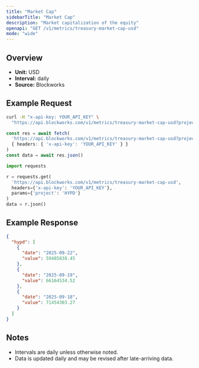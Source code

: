 ```yaml
---
title: "Market Cap"
sidebarTitle: "Market Cap"
description: "Market capitalization of the equity"
openapi: "GET /v1/metrics/treasury-market-cap-usd"
mode: "wide"
---
```


## Overview

- **Unit:** USD
- **Interval:** daily
- **Source:** Blockworks

## Example Request

<CodeGroup>

```bash cURL
curl -H "x-api-key: YOUR_API_KEY" \
  "https://api.blockworks.com/v1/metrics/treasury-market-cap-usd?project=HYPD"
```

```typescript TypeScript
const res = await fetch(
  'https://api.blockworks.com/v1/metrics/treasury-market-cap-usd?project=HYPD',
  { headers: { 'x-api-key': 'YOUR_API_KEY' } }
)
const data = await res.json()
```

```python Python
import requests

r = requests.get(
  'https://api.blockworks.com/v1/metrics/treasury-market-cap-usd',
  headers={'x-api-key': 'YOUR_API_KEY'},
  params={'project': 'HYPD'}
)
data = r.json()
```

</CodeGroup>

## Example Response

```json
{
  "hypd": [
    {
      "date": "2025-09-22",
      "value": 59485838.45
    },
    {
      "date": "2025-09-19",
      "value": 66164534.52
    },
    {
      "date": "2025-09-18",
      "value": 71454303.27
    }
  ]
}
```

## Notes
- Intervals are daily unless otherwise noted.
- Data is updated daily and may be revised after late-arriving data.